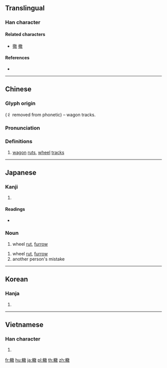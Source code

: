 {{character info/new}}
{{also|辙}}
==Translingual==

===Han character===
{{Han char|rn=159|rad=車|as=12|sn=19|four=58040|canj=JJYBK|ids=⿲車育攵}}

====Related characters====
* [[徹]] [[撤]]

====References====
* {{Han ref|kx=1248.230|dkj=38524|dj=1727.100|hdz=53557.010|uh=8F4D|ud=36685|bh=C2E1|bd=49889}}

----

==Chinese==
{{zh-forms|s=辙}}

===Glyph origin===
{{Han etym}}
{{Han compound|車|t1=wagon|徹|ls=psc|c1=s|c2=p}} (彳 removed from phonetic) – wagon tracks.

===Pronunciation===
{{zh-pron
|m=chè
|c=cit3
|mn=tia̍t
|mc=y
|oc=y
|ma=
|cat=n
}}

===Definitions===
{{zh-hanzi}}

# [[wagon]] [[rut]]s, [[wheel]] [[track]]s

----

==Japanese==

===Kanji===
{{ja-kanji|grade=|rs=車12}}

# {{defn|lang=ja|sort=車12}}

====Readings====
* {{ja-readings|on=[[てつ]] (tetsu)|kun=[[わだち]] (wadachi)|nanori=}}

===Noun===
{{ja-noun|わだち}}

# wheel [[rut]], [[furrow]]

{{ja-noun|てつ}}

# wheel [[rut]], [[furrow]]
# another person's mistake

----

==Korean==

===Hanja===
{{ko-hanja|hangeul=철|eumhun=|rv=cheol|mr=ch'ŏl|y=chel}}

# {{defn|lang=ko|sort=車12}}

----

==Vietnamese==

===Han character===
{{vi-hantu|[[triệt]]|rs=車12}}

# {{defn|lang=vi|sort=車12}}

[[fr:轍]]
[[hu:轍]]
[[ja:轍]]
[[pl:轍]]
[[th:轍]]
[[zh:轍]]